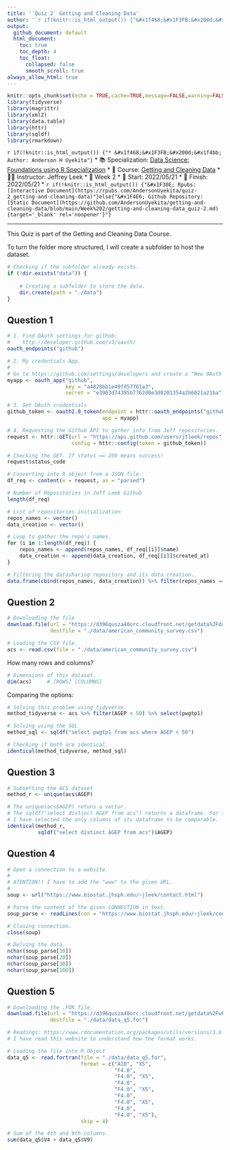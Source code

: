 ```yaml
---
title: '`Quiz 2` Getting and Cleaning Data'
author: '`r if(knitr::is_html_output()) {"&#x1f468;&#x1F3FB;&#x200d;&#x1f4bb; Anderson H Uyekita"} else {NULL}`'
output:
  github_document: default
  html_document:
    toc: true
    toc_depth: 4
    toc_float:
      collapsed: false
      smooth_scroll: true
always_allow_html: true
---
```


```r
knitr::opts_chunk$set(echo = TRUE,cache=TRUE,message=FALSE,warning=FALSE)
library(tidyverse)
library(magrittr)
library(xml2)
library(data.table)
library(httr)
library(sqldf)
library(rmarkdown)
```

`r if(!knitr::is_html_output()) {"* &#x1f468;&#x1F3FB;&#x200d;&#x1f4bb; Author: Anderson H Uyekita"}`
* &#x1f4da; Specialization: [Data Science: Foundations using R Specialization](https://www.coursera.org/specializations/data-science-foundations-r){target='_blank' rel='noopener'}
* &#x1f4d6; Course: [Getting and Cleaning Data](https://www.coursera.org/learn/data-cleaning){target='_blank' rel='noopener'}
    * &#x1F9D1;&#x200d;&#x1F3EB; Instructor: Jeffrey Leek
* &#x1F4C6; Week 2
    * &#x1F6A6; Start: 2022/05/21
    * &#x1F3C1; Finish: 2022/05/21
* `r if(!knitr::is_html_output()) {"&#x1F30E; Rpubs: [Interactive Document](https://rpubs.com/AndersonUyekita/quiz-2_getting-and-cleaning-data)"}else{"&#x1F4E6; Github Repository: [Static Document](https://github.com/AndersonUyekita/getting-and-cleaning-data/blob/main/Week%202/getting-and-cleaning-data_quiz-2.md){target='_blank' rel='noopener'}"}`

***

This Quiz is part of the Getting and Cleaning Data Course.

To turn the folder more structured, I will create a subfolder to host the dataset.

```r
# Checking if the subfolder already exists.
if (!dir.exists("data")) {
    
    # Creating a subfolder to store the data.
    dir.create(path = "./data")
}
```

## Question 1

```r
# 1. Find OAuth settings for github:
#    http://developer.github.com/v3/oauth/
oauth_endpoints("github")

# 2. My credentials App.
#
# Go to https://github.com/settings/developers and create a "New OAuth App".
myapp <- oauth_app("github",
                   key = "a4828bb1e49fd57761a3",
                   secret = "e3903d74395b7762d0e3d8201354a2b6021a21ba")

# 3. Get OAuth credentials
github_token <- oauth2.0_token(endpoint = httr::oauth_endpoints("github"),
                               app = myapp)

# 4. Requesting the Github API to gather info from Jeff repositories.
request <- httr::GET(url = "https://api.github.com/users/jtleek/repos",
                     config = httr::config(token = github_token))

# Checking the GET. If status == 200 means success!
request$status_code

# Converting into R object from a JSON file.
df_req <- content(x = request, as = "parsed")

# Number of Repositories in Jeff Leek Github
length(df_req)

# List of repositories initialization
repos_names <- vector()
data_creation <- vector()

# Loop to gather the repo's names.
for (i in 1:length(df_req)) {
    repos_names <- append(repos_names, df_req[[i]]$name)
    data_creation <- append(data_creation, df_req[[i]]$created_at)
}

# Filtering the datasharing repository and its data creation.
data.frame(cbind(repos_names, data_creation)) %>% filter(repos_names =="datasharing")
```

## Question 2

```r
# Downloading the file
download.file(url = "https://d396qusza40orc.cloudfront.net/getdata%2Fdata%2Fss06pid.csv",
              destfile = "./data/american_community_survey.csv")

# Loading the CSV file.
acs <- read.csv(file = "./data/american_community_survey.csv")
```

How many rows and columns?

```r
# Dimensions of this dataset.
dim(acs)     # [ROWS] [COLUMNS]
```

Comparing the options:

```r
# Solving this problem using tidyverse.
method_tidyverse <- acs %>% filter(AGEP < 50) %>% select(pwgtp1)

# Solving using the SQL
method_sql <- sqldf("select pwgtp1 from acs where AGEP < 50")

# Checking if both are identical.
identical(method_tidyverse, method_sql)
```

## Question 3

```r
# Subsetting the ACS dataset
method_r <- unique(acs$AGEP)

# The unique(acs$AGEP) retuns a vector.
# The sqldf("select distinct AGEP from acs") returns a dataframe. For this reason,
# I have selected the only columns of its dataframe to be comparable.
identical(method_r,
          sqldf("select distinct AGEP from acs")$AGEP)
```

## Question 4

```r
# Open a connection to a website.
#
# ATENTION!! I have to add the "www" to the given URL.
#
soup <- url("https://www.biostat.jhsph.edu/~jleek/contact.html")

# Parse the content of the given CONNECTION in text.
soup_parse <- readLines(con = "https://www.biostat.jhsph.edu/~jleek/contact.html")

# Closing connection.
close(soup)

# Delving the data.
nchar(soup_parse[10])
nchar(soup_parse[20])
nchar(soup_parse[30])
nchar(soup_parse[100])
```

## Question 5

```r
# Downloading the .FOR file.
download.file(url = "https://d396qusza40orc.cloudfront.net/getdata%2Fwksst8110.for",
              destfile = "./data/data_q5.for")

# Readings: https://www.rdocumentation.org/packages/utils/versions/3.6.2/topics/read.fortran
# I have read this website to understand how the format works.

# Loading the file into R Object
data_q5 <- read.fortran(file = "./data/data_q5.for",
                        format = c("A10", "X5",
                                   "F4.0",
                                   "F4.0", "X5",
                                   "F4.0",
                                   "F4.0", "X5",
                                   "F4.0",
                                   "F4.0", "X5",
                                   "F4.0",
                                   "F4.0", "X5"),
                        skip = 4)

# Sum of the 4th and 9th columns.
sum(data_q5$V4 + data_q5$V9)
```